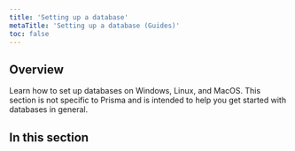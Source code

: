 ```yaml
---
title: 'Setting up a database'
metaTitle: 'Setting up a database (Guides)'
toc: false
---
```


## Overview

Learn how to set up databases on Windows, Linux, and MacOS. This section is not specific to Prisma and is intended to help you get started with databases in general.

## In this section

<Subsections />

